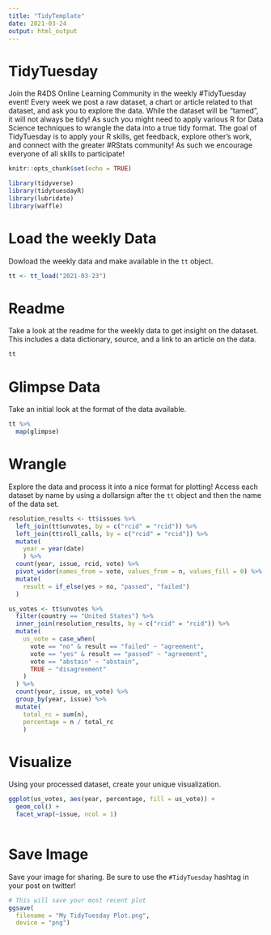 ```yaml
---
title: "TidyTemplate"
date: 2021-03-24
output: html_output
---
```


# TidyTuesday

Join the R4DS Online Learning Community in the weekly #TidyTuesday event!
Every week we post a raw dataset, a chart or article related to that dataset, and ask you to explore the data.
While the dataset will be “tamed”, it will not always be tidy! As such you might need to apply various R for Data Science techniques to wrangle the data into a true tidy format.
The goal of TidyTuesday is to apply your R skills, get feedback, explore other’s work, and connect with the greater #RStats community!
As such we encourage everyone of all skills to participate!

```r

knitr::opts_chunk$set(echo = TRUE)

library(tidyverse)
library(tidytuesdayR)
library(lubridate)
library(waffle)

```

# Load the weekly Data

Dowload the weekly data and make available in the `tt` object.

```r

tt <- tt_load("2021-03-23")

```


# Readme

Take a look at the readme for the weekly data to get insight on the dataset.
This includes a data dictionary, source, and a link to an article on the data.

```r

tt

```


# Glimpse Data

Take an initial look at the format of the data available.

```r

tt %>% 
  map(glimpse)

```

# Wrangle

Explore the data and process it into a nice format for plotting! Access each dataset by name by using a dollarsign after the `tt` object and then the name of the data set.

```r

resolution_results <- tt$issues %>%
  left_join(tt$unvotes, by = c("rcid" = "rcid")) %>%
  left_join(tt$roll_calls, by = c("rcid" = "rcid")) %>%
  mutate(
    year = year(date)
    ) %>%
  count(year, issue, rcid, vote) %>%
  pivot_wider(names_from = vote, values_from = n, values_fill = 0) %>%
  mutate(
    result = if_else(yes > no, "passed", "failed")
  )

us_votes <- tt$unvotes %>%
  filter(country == "United States") %>%
  inner_join(resolution_results, by = c("rcid" = "rcid")) %>%
  mutate(
    us_vote = case_when(
      vote == "no" & result == "failed" ~ "agreement",
      vote == "yes" & result == "passed" ~ "agreement",
      vote == "abstain" ~ "abstain",
      TRUE ~ "disagreement"
    )
  ) %>%
  count(year, issue, us_vote) %>%
  group_by(year, issue) %>%
  mutate(
    total_rc = sum(n),
    percentage = n / total_rc
    )

```


# Visualize

Using your processed dataset, create your unique visualization.

```r
ggplot(us_votes, aes(year, percentage, fill = us_vote)) +
  geom_col() +
  facet_wrap(~issue, ncol = 1)
  
```

# Save Image

Save your image for sharing. Be sure to use the `#TidyTuesday` hashtag in your post on twitter! 

```r

# This will save your most recent plot
ggsave(
  filename = "My TidyTuesday Plot.png",
  device = "png")

```

